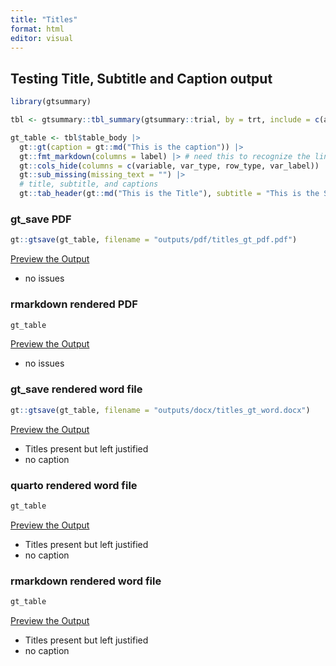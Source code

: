 ```yaml
---
title: "Titles"
format: html
editor: visual
---
```


## Testing Title, Subtitle and Caption output

```r
library(gtsummary)

tbl <- gtsummary::tbl_summary(gtsummary::trial, by = trt, include = c(age, grade), missing = "always", label = list(age = "Age")) |> add_overall()

gt_table <- tbl$table_body |> 
  gt::gt(caption = gt::md("This is the caption")) |> 
  gt::fmt_markdown(columns = label) |> # need this to recognize the line break in the table body
  gt::cols_hide(columns = c(variable, var_type, row_type, var_label)) |> 
  gt::sub_missing(missing_text = "") |> 
  # title, subtitle, and captions
  gt::tab_header(gt::md("This is the Title"), subtitle = "This is the Subtitle")
```

### gt_save PDF

```r
gt::gtsave(gt_table, filename = "outputs/pdf/titles_gt_pdf.pdf")
```

[Preview the Output](outputs/pdf/titles_gt_pdf.pdf)

-   no issues

### rmarkdown rendered PDF

```r
gt_table
```

[Preview the Output](outputs/pdf/titles_rmd_pdf.pdf)

-   no issues

### gt_save rendered word file

```r
gt::gtsave(gt_table, filename = "outputs/docx/titles_gt_word.docx")
```

[Preview the Output](outputs/docx/titles_gt_word.docx)

-   Titles present but left justified
-   no caption

### quarto rendered word file

```r
gt_table
```

[Preview the Output](outputs/docx/titles_qmd_word.docx)

-   Titles present but left justified
-   no caption

### rmarkdown rendered word file

```r
gt_table
```

[Preview the Output](outputs/docx/titles_rmd_word.docx)

-   Titles present but left justified
-   no caption
